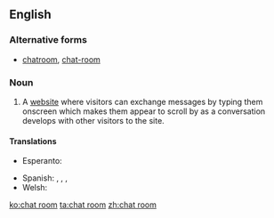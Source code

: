 ==English==

===Alternative forms===
* [[chatroom]], [[chat-room]]

===Noun===
{{en-noun|sg=[[chat]] [[room]]}}

# {{internet}} A [[website]] where visitors can exchange messages by typing them onscreen which makes them appear to scroll by as a conversation develops with other visitors to the site.

====Translations====
{{trans-top|website}}
* Esperanto: {{t|eo| babilejo}}
{{trans-mid}}
* Spanish: {{t|es|sala de chat|f}}, {{t|es|sala de charla|f}}, {{t|es|sala de plática|f}}, {{t|es|sala de conversación|f}}
* Welsh: {{t|cy|ystafell sgwrsio|f}}
{{trans-bottom}}

[[ko:chat room]]
[[ta:chat room]]
[[zh:chat room]]